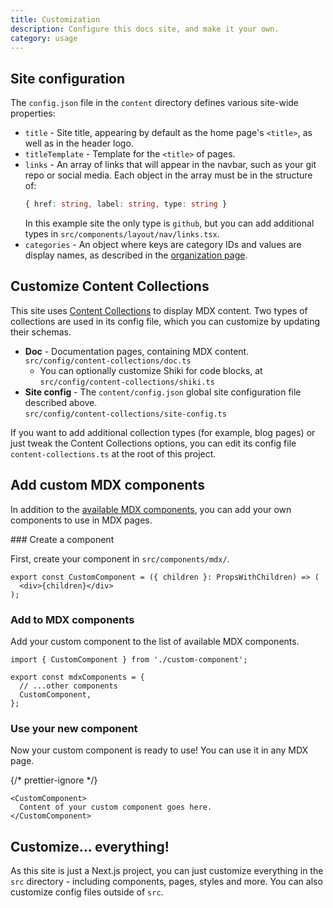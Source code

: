 ```yaml
---
title: Customization
description: Configure this docs site, and make it your own.
category: usage
---
```


## Site configuration

The `config.json` file in the `content` directory defines various site-wide properties:

- `title` - Site title, appearing by default as the home page's `<title>`, as well as in the header logo.
- `titleTemplate` - Template for the `<title>` of pages.
- `links` - An array of links that will appear in the navbar, such as your git repo or social media. Each object in the array must be in the structure of:
  ```ts
  { href: string, label: string, type: string }
  ```
  In this example site the only type is `github`, but you can add additional types in `src/components/layout/nav/links.tsx`.
- `categories` - An object where keys are category IDs and values are display names, as described in the [organization page](/docs/organization#categories).

## Customize Content Collections

This site uses [Content Collections](https://www.content-collections.dev/) to display MDX content. Two types of collections are used in its config file, which you can customize by updating their schemas.

- **Doc** - Documentation pages, containing MDX content. \
  `src/config/content-collections/doc.ts`
  - You can optionally customize Shiki for code blocks, at `src/config/content-collections/shiki.ts`
- **Site config** - The `content/config.json` global site configuration file described above. \
  `src/config/content-collections/site-config.ts`

If you want to add additional collection types (for example, blog pages) or just tweak the Content Collections options, you can edit its config file `content-collections.ts` at the root of this project.

## Add custom MDX components

In addition to the [available MDX components](/docs/components), you can add your own components to use in MDX pages.

<Steps>
### Create a component

First, create your component in `src/components/mdx/`.

```tsx title="src/components/mdx/custom-component.tsx"
export const CustomComponent = ({ children }: PropsWithChildren) => (
  <div>{children}</div>
);
```

### Add to MDX components

Add your custom component to the list of available MDX components.

```tsx title="src/components/mdx/index.tsx"
import { CustomComponent } from './custom-component';

export const mdxComponents = {
  // ...other components
  CustomComponent,
};
```

### Use your new component

Now your custom component is ready to use! You can use it in any MDX page.

{/* prettier-ignore */}
```mdx title="data/doc.mdx"
<CustomComponent>
  Content of your custom component goes here.
</CustomComponent>
```

</Steps>

## Customize... everything!

As this site is just a Next.js project, you can just customize everything in the `src` directory - including components, pages, styles and more. You can also customize config files outside of `src`.
